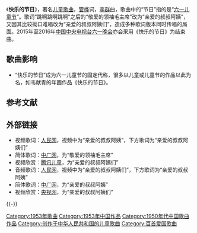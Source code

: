 {{unreferenced|time=2016-05-17T18:03:40+00:00}}
《'''快乐的节日'''》，著名[[儿童歌曲|儿童歌曲]]，[[管桦|管桦]]词，[[李群_(作曲家)|李群]]曲，歌曲中的“节日”指的是“[[六一儿童节|六一儿童节]]”。歌词“跳啊跳啊跳啊”之后的“敬爱的领袖毛主席”改为“亲爱的叔叔阿姨”，又因其比较拗口难唱改为“亲爱的叔叔阿姨们”，造成多种歌词版本同时传唱的局面。2015年至2016年[[中国中央电视台|中国中央电视台]][[六一晚会|六一晚会]]亦会采用《快乐的节日》为结束曲。

== 歌曲影响 ==
*“快乐的节日”成为六一儿童节的固定代称，很多以儿童或儿童节的作品以此为名，如韦献青的年画作品《快乐的节日》。
== 参考文献 ==
{{Reflist}}

== 外部链接 ==
* 视频歌词：[http://tv.people.com.cn/GB/79889/9375190.html 人民网]{{Wayback|url=http://tv.people.com.cn/GB/79889/9375190.html |date=20181030125723 }}，视频中为“亲爱的叔叔阿姨”，下方歌词为“亲爱的叔叔阿姨们”
* 简体歌词：[http://www.cnr.cn/09zt/aggq/gqzs/200905/t20090502_505320391.html 中广网]{{Wayback|url=http://www.cnr.cn/09zt/aggq/gqzs/200905/t20090502_505320391.html |date=20150602012330 }}，为“敬爱的领袖毛主席”
* 视频欣赏：[http://kid.qq.com/a/20110601/000002.htm 腾讯儿童]{{Wayback|url=http://kid.qq.com/a/20110601/000002.htm |date=20210108203900 }}，为“亲爱的叔叔阿姨们”
* 音频歌词：[http://tv.people.com.cn/GB/79889/9401465.html 人民网]{{Wayback|url=http://tv.people.com.cn/GB/79889/9401465.html |date=20160304074623 }}，视频中为“亲爱的叔叔阿姨们”，下方歌词为“亲爱的叔叔阿姨”
* 简体歌词：[http://tv.people.com.cn/GB/79889/9401465.html 中广网]{{Wayback|url=http://tv.people.com.cn/GB/79889/9401465.html |date=20160304074623 }}，为“亲爱的叔叔阿姨”
* 视频欣赏：[https://web.archive.org/web/20110619192420/http://space.tv.cctv.com/video/VIDE1244183330801983 央视网]，为“亲爱的叔叔阿姨们”

{{-}}
{{中宣部推荐100首爱国歌曲}}
[[Category:1953年歌曲|Category:1953年歌曲]]
[[Category:1953年中国作品|Category:1953年中国作品]]
[[Category:1950年代中国歌曲作品|Category:1950年代中国歌曲作品]]
[[Category:创作于中华人民共和国的儿童歌曲|Category:创作于中华人民共和国的儿童歌曲]]
[[Category:百首爱国歌曲|Category:百首爱国歌曲]]